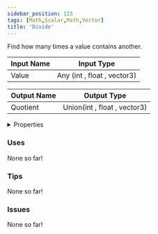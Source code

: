```yaml
---
sidebar_position: 123
tags: [Math,Scalar,Math,Vector]
title: 'Divide'
---
```


Find how many times a value contains another.




<EsbSvg />

| Input Name | Input Type |
|-----------|-----------|
| Value | Any (int , float , vector3) |

| Output Name | Output Type |
|-----------|-----------|
| Quotient | Union(int , float , vector3) |


<details>
  <summary>Properties</summary>
  <div>
    <div>
    <table>
      <thead>
        <tr>
          <th>Is beta required?</th>
          <th>❌</th>
        </tr>
        <tr>
          <th>Is this chip a trolling risk?</th>
          <th>❌</th>
        </tr>
        <tr>
          <th>Is this chip a role assignment risk?</th>
          <th>❌</th>
        </tr>
        <tr>
          <th>Chip UUID</th>
          <th>f2eafd78-5f23-44c9-a271-8ff2f0762e71</th>
        </tr>
      </thead>
    </table>
    </div>
  </div>
</details>

### Uses

None so far!

### Tips

None so far!

### Issues

None so far!